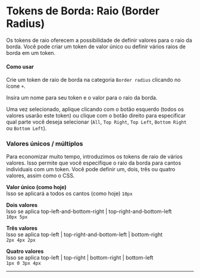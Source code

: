 # Tokens de Borda: Raio (Border Radius)
Os tokens de raio oferecem a possibilidade de definir valores para o raio da borda. Você pode criar um token de valor único ou definir vários raios de borda em um token.

#### Como usar
Crie um token de raio de borda na categoria `Border radius` clicando no ícone `+`.

Insira um nome para seu token e o valor para o raio da borda.

Uma vez selecionado, aplique clicando com o botão esquerdo (todos os valores usarão este token) ou clique com o botão direito para especificar qual parte você deseja selecionar (`All`, `Top Right`, `Top Left`, `Bottom Right` ou `Bottom Left`).

### Valores únicos / múltiplos
Para economizar muito tempo, introduzimos os tokens de raio de vários valores. Isso permite que você especifique o raio da borda para cantos individuais com um token. Você pode definir um, dois, três ou quatro valores, assim como o CSS.

**Valor único (como hoje)**  
Isso se aplicará a todos os cantos (como hoje)
```10px```

**Dois valores**  
Isso se aplica top-left-and-bottom-right | top-right-and-bottom-left  
```10px 5px```

**Três valores**  
Isso se aplica top-left | top-right-and-bottom-left | bottom-right  
```2px 4px 2px```

**Quatro valores**  
Isso se aplica top-left | top-right | bottom-right | bottom-left  
```1px 0 3px 4px```

---


<ReactPlayer
  muted
  width="100%"
  height="auto"
  loop
  playing
  controls
  url="/multi-value-radius.mp4"
/>

